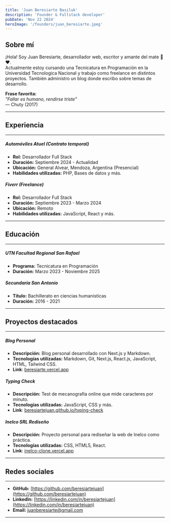 ```yaml
---
title: 'Juan Beresiarte Basiluk'
description: 'Founder & Fullstack developer'
pubDate: 'Nov 22 2024'
heroImage: '/founders/juan_beresiarte.jpeg'
---
```


## Sobre mí  
¡Hola! Soy Juan Beresiarte, desarrollador web, escritor y amante del mate 🧉❤️.  
Actualmente estoy cursando una Tecnicatura en Programación en la Universidad Tecnologica Nacional y trabajo como freelance en distintos proyectos. También administro un blog donde escribo sobre temas de desarrollo.  

**Frase favorita:**  
*"Fallar es humano, rendirse triste"*  
— Chuty (2017)

---

## Experiencia

---

##### Automóviles Atuel (Contrato temporal)
- **Rol:** Desarrollador Full Stack  
- **Duración:** Septiembre 2024 - Actualidad  
- **Ubicación:** General Alvear, Mendoza, Argentina (Presencial)  
- **Habilidades utilizadas:** PHP, Bases de datos y más.  

##### Fiverr (Freelance)  
- **Rol:** Desarrollador Full Stack  
- **Duración:** Septiembre 2023 - Marzo 2024  
- **Ubicación:** Remoto  
- **Habilidades utilizadas:** JavaScript, React y más.

---

## Educación

---

##### UTN Facultad Regional San Rafael  
- **Programa:** Tecnicatura en Programación  
- **Duración:** Marzo 2023 - Noviembre 2025  

##### Secundaria San Antonio  
- **Título:** Bachillerato en ciencias humanisticas
- **Duración:** 2016 - 2021  

---

## Proyectos destacados

---

##### Blog Personal
- **Descripción:** Blog personal desarrollado con Next.js y Markdown.
- **Tecnologías utilizadas:** Markdown, Git, Next.js, React.js, JavaScript, HTML, Tailwind CSS.  
- **Link**: [beresiarte.vercel.app](https://beresiarte.vercel.app)

##### Typing Check   
- **Descripción:** Test de mecanografía online que mide caracteres por minuto.  
- **Tecnologías utilizadas:** JavaScript, CSS y más.
- **Link**: [beresiartejuan.github.io/typing-check](https://beresiartejuan.github.io/typing-check/)

##### Inelco SRL Rediseño  
- **Descripción:** Proyecto personal para rediseñar la web de Inelco como práctica.  
- **Tecnologías utilizadas:** CSS, HTML5, React.
- **Link**: [inelco-clone.vercel.app](https://inelco-clone.vercel.app/)

---

## Redes sociales

---

- **GitHub:** [https://github.com/beresiartejuan](https://github.com/beresiartejuan)  
- **LinkedIn:** [https://linkedin.com/in/beresiartejuan](https://linkedin.com/in/beresiartejuan)  
- **Email:** [juanberesiarte@gmail.com](https://mailto:juanberesiarte@gmail.com)  

---


<CenteredImage src="/icon-lavender.png" alt="Lavander Icon" />